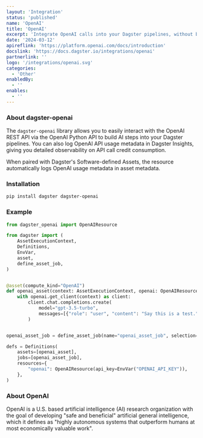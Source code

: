 ```yaml
---
layout: 'Integration'
status: 'published'
name: 'OpenAI'
title: 'OpenAI'
excerpt: 'Integrate OpenAI calls into your Dagster pipelines, without breaking the bank.'
date: '2024-03-12'
apireflink: 'https://platform.openai.com/docs/introduction'
docslink: 'https://docs.dagster.io/integrations/openai'
partnerlink: ''
logo: '/integrations/openai.svg'
categories:
  - 'Other'
enabledBy:
  - ''
enables:
  - ''
---
```


### About dagster-openai

The `dagster-openai` library allows you to easily interact with the OpenAI REST API via the OpenAI Python API to build AI steps into your Dagster pipelines. You can also log OpenAI API usage metadata in Dagster Insights, giving you detailed observability on API call credit consumption.

When paired with Dagster's Software-defined Assets, the resource automatically logs OpenAI usage metadata in asset metadata.

### Installation

```bash
pip install dagster dagster-openai
```

### Example

```python
from dagster_openai import OpenAIResource

from dagster import (
    AssetExecutionContext,
    Definitions,
    EnvVar,
    asset,
    define_asset_job,
)


@asset(compute_kind="OpenAI")
def openai_asset(context: AssetExecutionContext, openai: OpenAIResource):
    with openai.get_client(context) as client:
        client.chat.completions.create(
            model="gpt-3.5-turbo",
            messages=[{"role": "user", "content": "Say this is a test."}],
        )


openai_asset_job = define_asset_job(name="openai_asset_job", selection="openai_asset")

defs = Definitions(
    assets=[openai_asset],
    jobs=[openai_asset_job],
    resources={
        "openai": OpenAIResource(api_key=EnvVar("OPENAI_API_KEY")),
    },
)
```

### About OpenAI

OpenAI is a U.S. based artificial intelligence (AI) research organization with the goal of developing "safe and beneficial" artificial general intelligence, which it defines as "highly autonomous systems that outperform humans at most economically valuable work".
